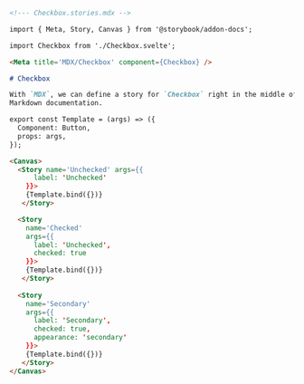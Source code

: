 ```md
<!--- Checkbox.stories.mdx -->

import { Meta, Story, Canvas } from '@storybook/addon-docs';

import Checkbox from './Checkbox.svelte';

<Meta title='MDX/Checkbox' component={Checkbox} />

# Checkbox

With `MDX`, we can define a story for `Checkbox` right in the middle of our
Markdown documentation.

export const Template = (args) => ({
  Component: Button,
  props: args,
});

<Canvas>
  <Story name='Unchecked' args={{ 
      label: 'Unchecked'
    }}>
    {Template.bind({})}
   </Story>

  <Story 
    name='Checked' 
    args={{ 
      label: 'Unchecked', 
      checked: true 
    }}>
    {Template.bind({})}
   </Story>
  
  <Story 
    name='Secondary' 
    args={{
      label: 'Secondary', 
      checked: true, 
      appearance: 'secondary'
    }}>
    {Template.bind({})}
   </Story>
</Canvas>
```
